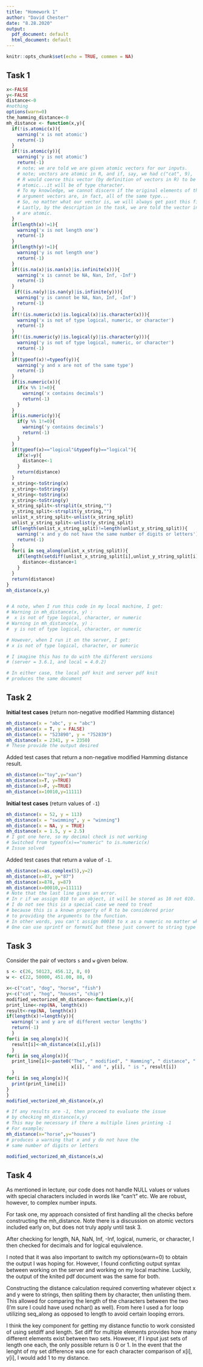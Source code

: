 ```yaml
---
title: "Homework 1"
author: "David Chester"
date: "8.28.2020"
output:
  pdf_document: default
  html_document: default
---
```


```r
knitr::opts_chunk$set(echo = TRUE, commen = NA)
```

## Task 1

```r
x<-FALSE
y<-FALSE
distance<-0
#nothing
options(warn=0)
the_hamming_distance<-0
mh_distance <- function(x,y){
  if(!is.atomic(x)){
    warning('x is not atomic')
    return(-1)
  }
  if(!is.atomic(y)){
    warning('y is not atomic')
    return(-1)
    # note; we are told we are given atomic vectors for our inputs.
    # note; vectors are atomic in R, and if, say, we had c("cat", 9), 
    # R would coerce this vector (by definition of vectors in R) to be 
    # atomic...it will be of type character. 
    # To my knowledge, we cannot discern if the original elements of the 
    # argument vectors are, in fact, all of the same type...
    # So, no matter what our vector is, we will always get past this first check
    # Lastly, by the description in the task, we are told the vector inputs
    # are atomic. 
  }
  if(length(x)!=1){
    warning('x is not length one')
    return(-1)
  }
  if(length(y)!=1){
    warning('y is not length one')
    return(-1)
  }
  if((is.na(x)|is.nan(x)|is.infinite(x))){
    warning('x is cannot be NA, Nan, Inf, -Inf')
    return(-1)
  }
   if((is.na(y)|is.nan(y)|is.infinite(y))){
    warning('y is cannot be NA, Nan, Inf, -Inf')
    return(-1)
  }
  if(!(is.numeric(x)|is.logical(x)|is.character(x))){
    warning('x is not of type logical, numeric, or character')
    return(-1)
  }
  if(!(is.numeric(y)|is.logical(y)|is.character(y))){
    warning('y is not of type logical, numeric, or character')
    return(-1)
  }
  if(typeof(x)!=typeof(y)){
    warning('y and x are not of the same type')
    return(-1)
  }
  if(is.numeric(x)){
    if(x %% 1!=0){
      warning('x contains decimals')
      return(-1)
    }
  }
  if(is.numeric(y)){
    if(y %% 1!=0){
      warning('y contains decimals')
      return(-1)
    }
  }
  if(typeof(x)=="logical"&typeof(y)=="logical"){
    if(x!=y){
      distance<-1
    }
    return(distance)
  }
  x_string<-toString(x) 
  y_string<-toString(y) 
  x_string<-toString(x) 
  y_string<-toString(y) 
  x_string_split<-strsplit(x_string,"")
  y_string_split<-strsplit(y_string,"")
  unlist_x_string_split<-unlist(x_string_split)
  unlist_y_string_split<-unlist(y_string_split)
  if(length(unlist_x_string_split)!=length(unlist_y_string_split)){
    warning('x and y do not have the same number of digits or letters')
    return(-1)
  }
  for(i in seq_along(unlist_x_string_split)){
    if(length(setdiff(unlist_x_string_split[i],unlist_y_string_split[i]))==1){
      distance<-distance+1
    }
  }
  return(distance)
}
mh_distance(x,y)


# A note, when I run this code in my local machine, I get:
# Warning in mh_distance(x, y) :
#  x is not of type logical, character, or numeric
# Warning in mh_distance(x, y) :
#  y is not of type logical, character, or numeric

# However, when I run it on the server, I get:
# x is not of type logical, character, or numeric

# I imagine this has to do with the different versions 
# (server = 3.6.1, and local = 4.0.2)

# In either case, the local pdf knit and server pdf knit 
# produces the same document
```



## Task 2


**Initial test cases** (return non-negative modified Hamming distance)

```r
mh_distance(x = "abc", y = "abc")
mh_distance(x = T, y = FALSE)
mh_distance(x = "523890", y = "752839")
mh_distance(x = 2341, y = 2350)
# These provide the output desired
```

Added test cases that return a non-negative modified Hamming distance result.

```r
mh_distance(x="toy",y="xan")
mh_distance(x=T, y=TRUE)
mh_distance(x=F, y=TRUE)
mh_distance(x=10010,y=11111)
```

**Initial test cases** (return values of `-1`)

```r
mh_distance(x = 52, y = 113)
mh_distance(x = "swimming", y = "winning")
mh_distance(x = NA, y = TRUE)
mh_distance(x = 1.5, y = 2.5)
# I got one here, so my decimal check is not working
# Switched from typeof(x)=="numeric" to is.numeric(x)
# Issue solved
```

Added test cases that return a value of `-1`.

```r
mh_distance(x=as.complex(5),y=2)
mh_distance(x=87, y="87")
mh_distance(x=878, y=87)
mh_distance(x=00010,y=11111)
# Note that the last line gives an error.
# In r if we assign 010 to an object, it will be stored as 10 not 010. 
# I do not see this is a special case we need to treat
# because this is a known property of R to be considered prior
# to providing the arguments to the function.
# In other words, you can't assign 00010 to x as a numeric no matter what.
# One can use sprintf or formatC but these just convert to string type anyway.
```


## Task 3

Consider the pair of vectors `s` and `w` given below.

```r
s <- c(26, 50123, 456.12, 8, 0)
w <- c(22, 50000, 451.00, 88, 0)
```

```r
x<-c("cat", "dog", "horse", "fish")
y<-c("cat", "hog", "houses", "chip")
modified_vectorized_mh_distance<-function(x,y){
print_line<-rep(NA, length(x))
result<-rep(NA, length(x))
if(length(x)!=length(y)){
  warning('x and y are of different vector lengths')
  return(-1)
  }
for(i in seq_along(x)){
  result[i]<-mh_distance(x[i],y[i])
  }
for(i in seq_along(x)){
  print_line[i]<-paste0("The", " modified", " Hamming", " distance", " between ", 
                        x[i], " and ", y[i], " is ", result[i])
  }
for(i in seq_along(x)){
  print(print_line[i])
}
}
modified_vectorized_mh_distance(x,y)

```

```r
# If any results are -1, then proceed to evaluate the issue 
# by checking mh_distance(x,y)
# This may be necessary if there a multiple lines printing -1 
# For example; 
mh_distance(x="horse",y="houses")
# produces a warning that x and y do not have the 
# same number of digits or letters
```

```r
modified_vectorized_mh_distance(s,w)
```


## Task 4

As mentioned in lecture, our code does not handle NULL values or values with special characters included in words like "can't" etc. We are robust, however, to complex number inputs. 

For task one, my approach consisted of first handling all the checks before constructing the mh_distance. Note there is a discussion on atomic vectors included early on, but does not truly apply until task 3. 

After checking for length, NA, NaN, Inf, -Inf, logical, numeric, or character, I then checked for decimals and for logical equivalence.

I noted that it was also important to switch my options(warn=0) to obtain the output I was hoping for. However, I found conficting output syntax between working on the server and working on my local machine. Luckily, the output of the knited pdf document was the same for both. 

Constructing the distance calculation required converting whatever object x and y were to strings, then spliting them by character, then unlisting them. This allowed for comparing the length of the characters between the two (I'm sure I could have used nchar() as well). From here I used a for loop utilizing seq_along as opposed to length to avoid certain looping errors. 

I think the key component for getting my distance functio to work consisted of using setdiff and length. Set diff for multiple elements provides how many different elements exist between two sets. However, if I input just sets of length one each, the only possible return is 0 or 1. In the event that the lenght of my set difference was one for each character comparison of x[i], y[i], I would add 1 to my distance. 

